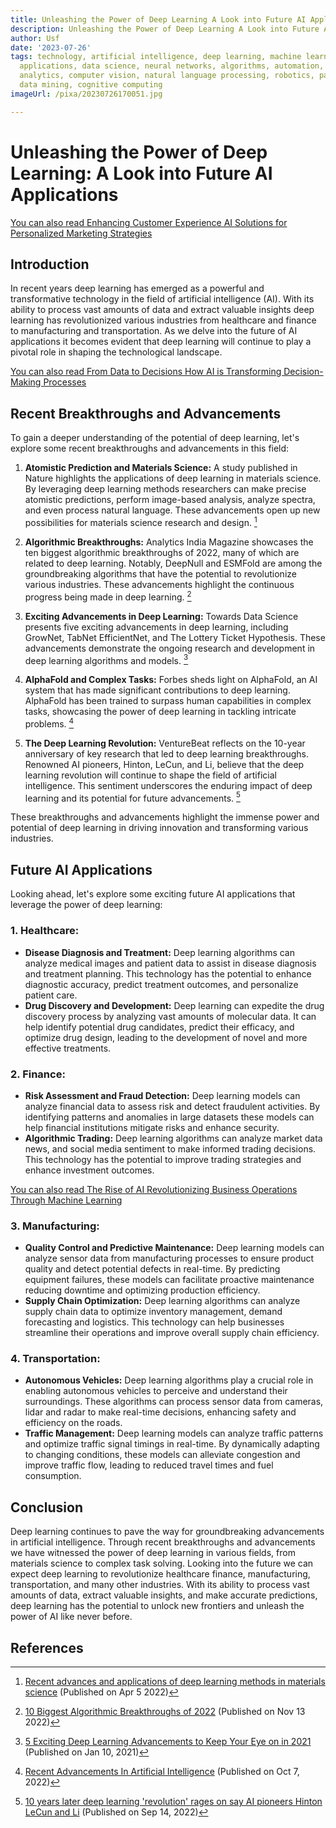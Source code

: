 ```yaml
---
title: Unleashing the Power of Deep Learning A Look into Future AI Applications
description: Unleashing the Power of Deep Learning A Look into Future AI Applications
author: Usf
date: '2023-07-26'
tags: technology, artificial intelligence, deep learning, machine learning, future
  applications, data science, neural networks, algorithms, automation, predictive
  analytics, computer vision, natural language processing, robotics, pattern recognition,
  data mining, cognitive computing
imageUrl: /pixa/20230726170051.jpg

---
```

# Unleashing the Power of Deep Learning: A  Look into Future AI Applications

[You can also read Enhancing Customer Experience AI Solutions for Personalized  Marketing Strategies](Enhancing%20Customer%20Experience%20AI%20Solutions%20for%20Personalized%20Marketing%20Strategies)


## Introduction

In recent  years deep learning has emerged  as a powerful and transformative  technology in  the field of  artificial intelligence (AI).  With its ability to process vast amounts of data and extract valuable insights deep learning has revolutionized various industries from healthcare and finance to  manufacturing and transportation. As  we delve into the future of AI applications it becomes evident that deep learning will continue to play a pivotal role in shaping the technological landscape.

[You can also read From Data to Decisions  How AI is Transforming Decision-Making Processes](From%20Data%20to%20Decisions%20How%20AI%20is%20Transforming%20Decision-Making%20Processes)


## Recent Breakthroughs and Advancements

To gain a deeper understanding of the potential of deep learning, let's explore some recent breakthroughs and advancements in this field:

1. **Atomistic Prediction and  Materials Science:** A study published in Nature  highlights the applications of deep learning in materials science. By leveraging deep learning methods researchers can make precise atomistic predictions, perform image-based analysis, analyze spectra, and even  process natural language. These advancements open up new  possibilities  for materials science research and design. [^1^]

2. **Algorithmic Breakthroughs:** Analytics India Magazine showcases the ten biggest algorithmic breakthroughs of 2022, many of which are related to deep learning. Notably,  DeepNull and ESMFold are among the groundbreaking algorithms that have the potential to revolutionize various industries. These advancements highlight the continuous progress being made in deep  learning. [^2^]

3. **Exciting Advancements in Deep Learning:** Towards Data Science presents five exciting advancements in deep learning, including GrowNet, TabNet EfficientNet, and The Lottery Ticket Hypothesis. These advancements demonstrate the ongoing  research and development in deep  learning algorithms and models. [^3^]

4. **AlphaFold and Complex Tasks:** Forbes sheds light on AlphaFold, an AI system that has made significant contributions to deep learning. AlphaFold has been trained to surpass  human capabilities in complex tasks, showcasing the power  of deep learning in tackling  intricate problems. [^4^]

5. **The Deep Learning  Revolution:** VentureBeat reflects on the 10-year anniversary of key research that led to deep learning breakthroughs. Renowned AI pioneers,  Hinton, LeCun, and  Li, believe that the deep learning revolution will continue to shape the field of artificial intelligence. This sentiment underscores  the enduring impact of deep  learning and its potential for future advancements. [^5^]

These breakthroughs and advancements highlight  the immense power and potential of deep learning in driving innovation and transforming various industries.

## Future AI Applications

Looking  ahead, let's  explore some exciting  future AI  applications that leverage the power of deep learning:

###  1. **Healthcare:**
- **Disease Diagnosis and Treatment:** Deep  learning algorithms can  analyze medical images  and patient data to assist in disease diagnosis and treatment planning. This technology has the potential to enhance  diagnostic accuracy, predict treatment outcomes, and personalize patient care.
- **Drug Discovery and Development:** Deep learning can expedite the drug discovery process by analyzing vast  amounts of molecular data. It can help identify potential drug candidates, predict  their efficacy, and optimize drug design, leading to the development of novel and more effective treatments.

### 2. **Finance:**
- **Risk Assessment and Fraud Detection:** Deep learning models can analyze financial data to assess risk and  detect fraudulent activities. By identifying patterns and anomalies in large datasets these models can  help financial institutions mitigate  risks and enhance security.
-  **Algorithmic Trading:** Deep learning algorithms can analyze market data news, and social media  sentiment to make informed trading decisions. This technology has  the potential to improve trading strategies  and enhance  investment outcomes.

[You can also read The Rise  of AI Revolutionizing Business Operations Through Machine Learning](The%20Rise%20of%20AI%20Revolutionizing%20Business%20Operations%20Through%20Machine%20Learning)


### 3.  **Manufacturing:**
- **Quality Control and Predictive  Maintenance:** Deep learning models can analyze sensor data from manufacturing processes to ensure  product quality and detect  potential defects  in real-time. By  predicting equipment failures, these models can  facilitate  proactive maintenance reducing downtime and optimizing production efficiency.
- **Supply Chain Optimization:** Deep learning algorithms can analyze supply chain data to optimize inventory management, demand forecasting and logistics. This technology can help businesses streamline their operations and improve overall supply  chain efficiency.

###  4. **Transportation:**
- **Autonomous Vehicles:** Deep  learning algorithms  play a crucial role in enabling autonomous vehicles to perceive and understand their surroundings. These algorithms can  process sensor data from cameras, lidar and radar to make real-time decisions, enhancing safety and efficiency on the  roads.
- **Traffic Management:** Deep learning models can analyze traffic patterns and optimize traffic signal timings in real-time.  By dynamically adapting to changing conditions, these models can  alleviate congestion and improve traffic flow, leading to reduced travel  times and fuel consumption.

## Conclusion

Deep learning continues to  pave the  way for  groundbreaking advancements  in artificial intelligence. Through recent breakthroughs and advancements we have witnessed the power  of deep learning in various fields, from materials  science to complex task  solving. Looking into the future we can expect deep learning to  revolutionize  healthcare finance, manufacturing, transportation, and many other industries. With  its  ability to process vast amounts of data, extract valuable insights, and make accurate predictions, deep learning has  the potential to unlock new frontiers and unleash the power of AI like never before.

## References

[^1^]: [Recent  advances and applications  of deep learning methods in materials science](https://www.nature.com/articles/s41524-022-00734-6) (Published on Apr 5 2022)
[^2^]: [10 Biggest Algorithmic Breakthroughs of 2022](https://analyticsindiamag.com/10-biggest-algorithmic-breakthroughs-of-2022/) (Published on Nov 13 2022)
[^3^]: [5 Exciting Deep Learning  Advancements  to Keep Your Eye on in 2021](https://towardsdatascience.com/5-exciting-deep-learning-advancements-to-keep-your-eye-on-in-2021-6f6a9b6d2406) (Published on Jan  10, 2021)
[^4^]: [Recent  Advancements In Artificial Intelligence](https://www.forbes.com/sites/forbesbusinesscouncil/2022/10/07/recent-advancements-in-artificial-intelligence/?sh=24a24c837fa5) (Published  on Oct  7, 2022)
[^5^]: [10  years later deep learning 'revolution' rages  on say AI  pioneers Hinton LeCun and Li](https://venturebeat.com/ai/10-years-on-ai-pioneers-hinton-lecun-li-say-deep-learning-revolution-will-continue/) (Published on Sep 14,  2022)